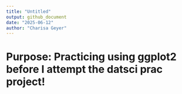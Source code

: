 ```yaml
---
title: "Untitled"
output: github_document
date: "2025-06-12"
author: "Charisa Geyer"
---
```

# Purpose: Practicing using ggplot2 before I attempt the datsci prac project!


